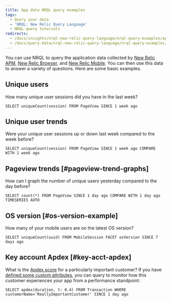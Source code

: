 ```yaml
---
title: App data NRQL query examples
tags:
  - Query your data
  - 'NRQL: New Relic Query Language'
  - NRQL query tutorials
redirects:
  - /docs/insights/nrql-new-relic-query-language/nrql-query-examples/app-data-query-examples-using-nrql
  - /docs/query-data/nrql-new-relic-query-language/nrql-query-examples/app-data-query-examples-using-nrql
---
```


You can use NRQL to query the application data collected by [New Relic APM](/docs/insights/new-relic-insights/decorating-events/insights-attributes#transaction-defaults), [New Relic Browser](/docs/insights/new-relic-insights/decorating-events/insights-attributes#browser-defaults), and [New Relic Mobile](/docs/insights/new-relic-insights/decorating-events/insights-attributes#mobile-defaults). You can then use this data to answer a variety of questions. Here are some basic examples.

## Unique users

How many unique user sessions did you have in the last week?

```
SELECT uniqueCount(session) FROM PageView SINCE 1 week ago
```

## Unique user trends

Were your unique user sessions up or down last week compared to the week before?

```
SELECT uniqueCount(session) FROM PageView SINCE 1 week ago COMPARE WITH 1 week ago
```

## Pageview trends [#pageview-trend-graphs]

How can I graph the number of unique users yesterday compared to the day before?

```
SELECT count(*) FROM PageView SINCE 1 day ago COMPARE WITH 1 day ago TIMESERIES AUTO
```

## OS version [#os-version-example]

How many of your mobile users are on the latest OS version?

```
SELECT uniqueCount(uuid) FROM MobileSession FACET osVersion SINCE 7 days ago
```

## Key account Apdex [#key-acct-apdex]

What is the [Apdex score](/docs/apm/new-relic-apm/apdex/apdex-measuring-user-satisfaction) for a particularly important customer? If you have [defined some custom attributes](/docs/insights/new-relic-insights/decorating-events/insights-custom-attributes), you can query to monitor how this customer experiences your app from a performance standpoint:

```
SELECT apdex(duration, t: 0.4) FROM Transaction WHERE customerName='ReallyImportantCustomer' SINCE 1 day ago
```
